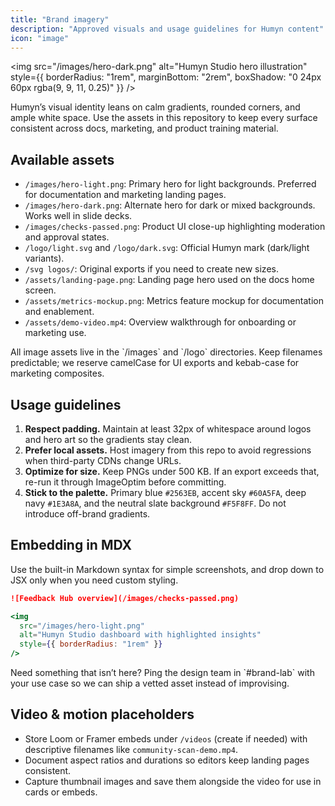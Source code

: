 ```yaml
---
title: "Brand imagery"
description: "Approved visuals and usage guidelines for Humyn content"
icon: "image"
---
```


<img
  src="/images/hero-dark.png"
  alt="Humyn Studio hero illustration"
  style={{ borderRadius: "1rem", marginBottom: "2rem", boxShadow: "0 24px 60px rgba(9, 9, 11, 0.25)" }}
/>

Humyn’s visual identity leans on calm gradients, rounded corners, and ample white space. Use the assets in this repository to keep every surface consistent across docs, marketing, and product training material.

## Available assets

- `/images/hero-light.png`: Primary hero for light backgrounds. Preferred for documentation and marketing landing pages.
- `/images/hero-dark.png`: Alternate hero for dark or mixed backgrounds. Works well in slide decks.
- `/images/checks-passed.png`: Product UI close-up highlighting moderation and approval states.
- `/logo/light.svg` and `/logo/dark.svg`: Official Humyn mark (dark/light variants).
- `/svg logos/`: Original exports if you need to create new sizes.
- `/assets/landing-page.png`: Landing page hero used on the docs home screen.
- `/assets/metrics-mockup.png`: Metrics feature mockup for documentation and enablement.
- `/assets/demo-video.mp4`: Overview walkthrough for onboarding or marketing use.

<Callout>
All image assets live in the `/images` and `/logo` directories. Keep filenames predictable; we reserve camelCase for UI exports and kebab-case for marketing composites.
</Callout>

## Usage guidelines

1. **Respect padding.** Maintain at least 32px of whitespace around logos and hero art so the gradients stay clean.
2. **Prefer local assets.** Host imagery from this repo to avoid regressions when third-party CDNs change URLs.
3. **Optimize for size.** Keep PNGs under 500 KB. If an export exceeds that, re-run it through ImageOptim before committing.
4. **Stick to the palette.** Primary blue `#2563EB`, accent sky `#60A5FA`, deep navy `#1E3A8A`, and the neutral slate background `#F5F8FF`. Do not introduce off-brand gradients.

## Embedding in MDX

Use the built-in Markdown syntax for simple screenshots, and drop down to JSX only when you need custom styling.

```md
![Feedback Hub overview](/images/checks-passed.png)
```

```jsx
<img
  src="/images/hero-light.png"
  alt="Humyn Studio dashboard with highlighted insights"
  style={{ borderRadius: "1rem" }}
/>
```

<Tip>
Need something that isn’t here? Ping the design team in `#brand-lab` with your use case so we can ship a vetted asset instead of improvising.
</Tip>

## Video & motion placeholders

- Store Loom or Framer embeds under `/videos` (create if needed) with descriptive filenames like `community-scan-demo.mp4`.
- Document aspect ratios and durations so editors keep landing pages consistent.
- Capture thumbnail images and save them alongside the video for use in cards or embeds.
